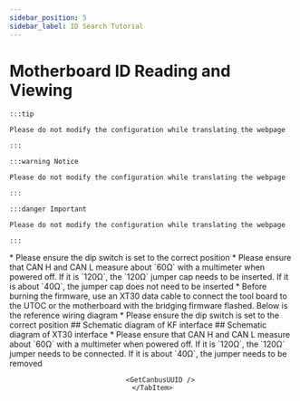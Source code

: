 ```yaml
---
sidebar_position: 5
sidebar_label: ID Search Tutorial
---
```



# Motherboard ID Reading and Viewing

    :::tip

    Please do not modify the configuration while translating the webpage

    :::

    :::warning Notice

    Please do not modify the configuration while translating the webpage

    :::

    :::danger Important

    Please do not modify the configuration while translating the webpage

    :::

<Tabs>
    <TabItem value="can" label="CANBus UUID Acquisition">
    * Please ensure the dip switch is set to the correct position
    * Please ensure that CAN H and CAN L measure about `60Ω` with a multimeter when powered off. If it is `120Ω`, the `120Ω` jumper cap needs to be inserted. If it is about `40Ω`, the jumper cap does not need to be inserted
        <ImageView image={require('@site/docs/ProductDoc/ToolBoard/TOOL-LITE/TOOL-LITE-CAN/img/120r.webp').default} size="80%" align="left" /> 
    * Before burning the firmware, use an XT30 data cable to connect the tool board to the UTOC or the motherboard with the bridging firmware flashed. Below is the reference wiring diagram
    * Please ensure the dip switch is set to the correct position
    ## Schematic diagram of KF interface
        <ImageView image={require('@site/docs/ProductDoc/ToolBoard/TOOL-LITE/TOOL-LITE-CAN/img/KF.webp').default} size="80%" align="left" />
    ## Schematic diagram of XT30 interface
        <ImageView image={require('@site/docs/ProductDoc/ToolBoard/TOOL-LITE/TOOL-LITE-CAN/img/xt30.webp').default} size="80%" align="left" />
    * Please ensure that CAN H and CAN L measure about `60Ω` with a multimeter when powered off. If it is `120Ω`, the `120Ω` jumper needs to be connected. If it is about `40Ω`, the jumper needs to be removed
        <ImageView image={require('@site/docs/ProductDoc/ToolBoard/TOOL-LITE/TOOL-LITE-CAN/img/120r.webp').default} size="100%" align="center" />
     
        <GetCanbusUUID />
    </TabItem>
</Tabs>